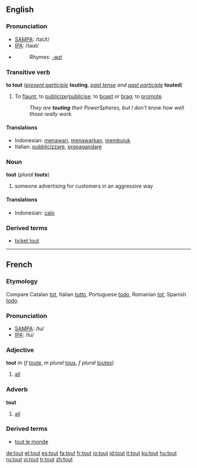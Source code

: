 ==English==

===Pronunciation===
*[[w:SAMPA|SAMPA]]: /taUt/
*[[w:IPA|IPA]]: /taʊt/
*{{audio|en-us-tout.ogg|Audio (US)}}
*:Rhymes: [[Rhymes:English:-aʊt|-aʊt]]

===Transitive verb===
{{rfc-trverb|Transitive verb}}
'''to tout''' (''[[present participle]]'' '''touting''', ''[[past tense]] and [[past participle]]'' '''touted''')

# To [[flaunt]], to [[publicize]]/[[publicise]]; to [[boast]] or [[brag]]; to [[promote]].
#:''They are '''touting''' their PowerSpheres, but I don't know how well those really work.''

====Translations====
*Indonesian: [[tawar|menawari]], [[tawar|menawarkan]], [[bujuk|membujuk]]
*Italian: [[pubblicizzare]], [[propagandare]]

===Noun===
'''tout''' (''plural'' '''touts''')

# someone advertising for customers in an aggressive way

====Translations====
*Indonesian: [[calo]]

===Derived terms===
*[[ticket tout]]

----

==French==

===Etymology===
Compare Catalan ''[[tot]]'', Italian ''[[tutto]]'', Portuguese ''[[todo]]'', Romanian ''[[tot]]'', Spanish ''[[todo]]''.

===Pronunciation===
*[[w:SAMPA|SAMPA]]: /tu/
*[[w:IPA|IPA]]: /tu/

===Adjective===
'''tout''' ''m'' (''f'' [[toute]], ''m plural'' [[tous]], ''f plural'' [[toutes]])

# [[all]]

===Adverb===
'''tout'''

# [[all]]

===Derived terms===
*[[tout le monde]]

[[de:tout]]
[[et:tout]]
[[es:tout]]
[[fa:tout]]
[[fr:tout]]
[[io:tout]]
[[id:tout]]
[[it:tout]]
[[ku:tout]]
[[hu:tout]]
[[ru:tout]]
[[vi:tout]]
[[tr:tout]]
[[zh:tout]]